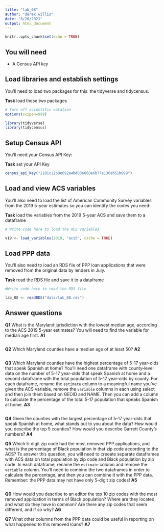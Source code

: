 ```yaml
---
title: "lab_08"
author: "derek willis"
date: "8/26/2021"
output: html_document
---
```


```r
knitr::opts_chunk$set(echo = TRUE)
```

## You will need

* A Census API key

## Load libraries and establish settings

You'll need to load two packages for this: the tidyverse and tidycensus.

**Task** load these two packages

```r
# Turn off scientific notation
options(scipen=999)

library(tidyverse)
library(tidycensus)
```

## Setup Census API

You'll need your Census API Key:

**Task** set your API Key

```r
census_api_key("2181c12b8e092a4bd036068e6b77a130eb51b099")
```

## Load and view ACS variables

You'll also need to load the list of American Community Survey variables from the 2019 5-year estimates so you can identify the codes you need:

**Task** load the variables from the 2019 5-year ACS and save them to a dataframe

```r
# Write code here to load the ACS variables

v19 <- load_variables(2019, "acs5", cache = TRUE)


```

## Load PPP data

You'll also need to load an RDS file of PPP loan applications that were removed from the original data by lenders in July.

**Task** read the RDS file and save it to a dataframe

```r
#Write code here to read the RDS file

lab_08 <- readRDS("data/lab_08.rds")
```

## Answer questions

**Q1** What is the Maryland jurisdiction with the lowest median age, according to the ACS 2019 5-year estimates? You will need to find the variable for median age first.
**A1**

```r
```

**Q2** Which Maryland counties have a median age of at least 50?
**A2**

```r
```

**Q3** Which Maryland counties have the highest percentage of 5-17 year-olds that speak Spanish at home? You'll need one dataframe with county-level data on the number of 5-17 year-olds that speak Spanish at home and a second dataframe with the total population of 5-17 year-olds by county. For each dataframe, rename the `estimate` column to a meaningful name you've given the ACS variable, remove the `variable` columns in each using select and then join them based on GEOID and NAME. Then you can add a column to calculate the percentage of the total 5-17 population that speaks Spanish at home.
**A3**

```r
```

**Q4** Given the counties with the largest percentage of 5-17 year-olds that speak Spanish at home, what stands out to you about the data? How would you describe the top 5 counties? How would you describe Garrett County's numbers?
**A4**

**Q5** Which 5-digit zip code had the most removed PPP applications, and what is the percentage of Black population in that zip code according to the ACS? To answer this question, you will need to creeate separate dataframes with ACS data on total population by zip code and Black population by zip code. In each dataframe, rename the `estimate` column and remove the `variable` column. You'll need to combine the two dataframes in order to calculate the percentage, and then you can combine it with the PPP data. Remember: the PPP data may not have only 5-digit zip codes!
**A5**

```r
```

**Q6** How would you describe to an editor the top 10 zip codes with the most removed application in terms of Black population? Where are they located, and what do they have in common? Are there any zip codes that seem different, and if so why?
**A6**

**Q7** What other columns from the PPP data could be useful in reporting on what happened to this removed loans?
**A7**
